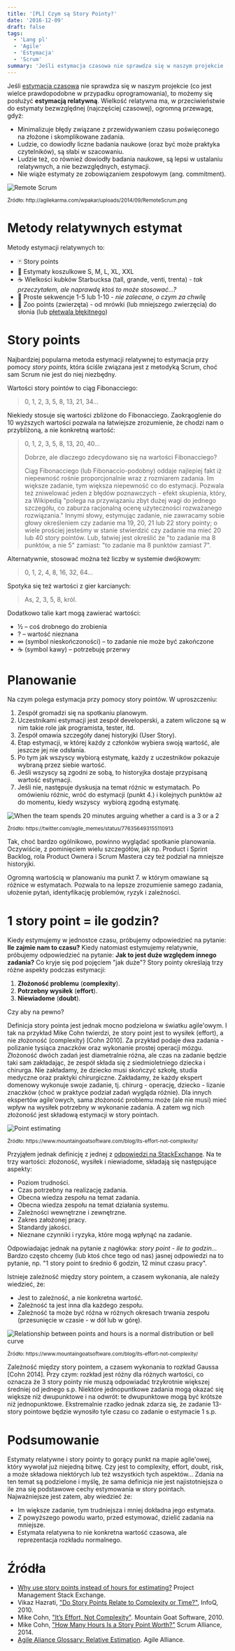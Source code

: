 ```yaml
---
title: '[PL] Czym są Story Pointy?'
date: '2016-12-09'
draft: false
tags:
  - 'Lang pl'
  - 'Agile'
  - 'Estymacja'
  - 'Scrum'
summary: 'Jeśli estymacja czasowa nie sprawdza się w naszym projekcie (co jest wielce prawdopodobne w przypadku oprogramowania), to możemy się posłużyć estymacją relatywną.'
---
```


Jeśli [estymacja czasowa](/posts/estymacja-czasowa-godzinowa/) nie sprawdza się w naszym projekcie (co jest wielce prawdopodobne w przypadku oprogramowania), to możemy się posłużyć **estymacją relatywną**. Wielkość relatywna ma, w przeciwieństwie do estymaty bezwzględnej (najczęściej czasowej), ogromną przewagę, gdyż:

*   Minimalizuje błędy związane z przewidywaniem czasu poświęconego na złożone i skomplikowane zadania.
*   Ludzie, co dowiodły liczne badania naukowe (oraz być może praktyka czytelników), są słabi w szacowaniu.
*   Ludzie też, co również dowiodły badania naukowe, są lepsi w ustalaniu relatywnych, a nie bezwzględnych, estymacji.
*   Nie wiąże estymaty ze zobowiązaniem zespołowym (ang. commitment).

![Remote Scrum](/static/images/blog/a030b5c6-00b5-4f80-a64a-590e6b006b52.png) 

<div><small>Źródło: http://agilekarma.com/wpakar/uploads/2014/09/RemoteScrum.png</small></div>

# Metody relatywnych estymat

Metody estymacji relatywnych to:

* 🃏 Story points
* 👕 Estymaty koszulkowe S, M, L, XL, XXL
* ☕ Wielkości kubków Starbucksa (tall, grande, venti, trenta) - _tak przeczytałem, ale naprawdę ktoś to może stosować…?_
* 🔢 Proste sekwencje 1-5 lub 1-10 - _nie zalecane, o czym za chwilę_
* 🐘 Zoo points (zwierzęta) - od mrówki (lub mniejszego zwierzęcia) do słonia (lub [płetwala błękitnego](https://pl.wikipedia.org/wiki/P%C5%82etwal_b%C5%82%C4%99kitny))

# Story points

Najbardziej popularna metoda estymacji relatywnej to estymacja przy pomocy _story points,_ która ściśle związana jest z metodyką Scrum, choć sam Scrum nie jest do niej niezbędny.

Wartości story pointów to ciąg Fibonacciego:

> 0, 1, 2, 3, 5, 8, 13, 21, 34…

Niekiedy stosuje się wartości zbliżone do Fibonacciego. Zaokrąoglenie do 10 wyższych wartości pozwala na łatwiejsze zrozumienie, że chodzi nam o przybliżoną, a nie konkretną wartość:

> 0, 1, 2, 3, 5, 8, 13, 20, 40…
> 
> Dobrze, ale dlaczego zdecydowano się na wartości Fibonacciego?
> 
> Ciąg Fibonacciego (lub Fibonaccio-podobny) oddaje najlepiej fakt iż niepewność rośnie proporcjonalnie wraz z rozmiarem zadania. Im większe zadanie, tym większa niepewność co do estymacji. Pozwala też zniwelować jeden z błędów poznawczych - efekt skupienia, który, za Wikipedią "polega na przywiązaniu zbyt dużej wagi do jednego szczegółu, co zaburza racjonalną ocenę użyteczności rozważanego rozwiązania." Innymi słowy, estymując zadanie, nie zawracamy sobie głowy określeniem czy zadanie ma 19, 20, 21 lub 22 story pointy; o wiele prościej jesteśmy w stanie stwierdzić czy zadanie ma mieć 20 lub 40 story pointów. Lub, łatwiej jest określić że "to zadanie ma 8 punktów, a nie 5" zamiast: "to zadanie ma 8 punktów zamiast 7".

Alternatywnie, stosować można też liczby w systemie dwójkowym:

> 0, 1, 2, 4, 8, 16, 32, 64…
 
Spotyka się też wartości z gier karcianych:

> As, 2, 3, 5, 8, król.

Dodatkowo talie kart mogą zawierać wartości:

*   ½ – coś drobnego do zrobienia
*   ? – wartość nieznana
*   ∞ (symbol nieskończoności) – to zadanie nie może być zakończone
*   ☕ (symbol kawy) – potrzebuję przerwy

# Planowanie

Na czym polega estymacja przy pomocy story pointów. W uproszczeniu:

1.  Zespół gromadzi się na spotkaniu planowym.
2.  Uczestnikami estymacji jest zespół developerski, a zatem wliczone są w nim takie role jak programista, tester, itd.
3.  Zespół omawia szczegóły danej historyjki (User Story).
4.  Etap estymacji, w której każdy z członków wybiera swoją wartość, ale jeszcze jej nie odsłania.
5.  Po tym jak wszyscy wybiorą estymatę, każdy z uczestników pokazuje wybraną przez siebie wartość.
6.  Jeśli wszyscy są zgodni ze sobą, to historyjka dostaje przypisaną wartość estymacji.
7.  Jeśli nie, następuje dyskusja na temat różnic w estymatach. Po omówieniu różnic, wróć do estymacji (punkt 4.) i kolejnych punktów aż do momentu, kiedy wszyscy  wybiorą zgodną estymatę.

![When the team spends 20 minutes arguing whether a card is a 3 or a 2](/static/images/blog/b1fc8259-e84f-46eb-a277-98fc34d3da96.jpg)

<div><small>Źródło: https://twitter.com/agile_memes/status/776356493155110913</small></div>


Tak, choć bardzo ogólnikowo, powinno wyglądać spotkanie planowania. Oczywiście, z pominięciem wielu szczegółów, jak np. Product i Sprint Backlog, rola Product Ownera i Scrum Mastera czy też podział na mniejsze historyjki.

Ogromną wartością w planowaniu ma punkt 7. w którym omawiane są różnice w estymatach. Pozwala to na lepsze zrozumienie samego zadania, ułożenie pytań, identyfikację problemów, ryzyk i zależności.

# 1 story point = ile godzin?

Kiedy estymujemy w jednostce czasu, próbujemy odpowiedzieć na pytanie: **Ile zajmie nam to czasu?** Kiedy natomiast estymujemy relatywnie, próbujemy odpowiedzieć na pytanie: **Jak to jest duże względem innego zadania?** Co kryje się pod pojęciem "jak duże"? Story pointy określają trzy różne aspekty podczas estymacji:

1.  **Złożoność problemu** (**complexity**).
2.  **Potrzebny wysiłek** (**effort**).
3.  **Niewiadome** (**doubt**).

Czy aby na pewno?

Definicja story pointa jest jednak mocno podzielona w światku agile'owym. I tak na przykład Mike Cohn twierdzi, że story point jest to wysiłek (effort), a nie złożoność (complexity) \[Cohn 2010\]. Za przykład podaje dwa zadania - polizanie tysiąca znaczków oraz wykonanie prostej operacji mózgu. Złożoność dwóch zadań jest diametralnie różna, ale czas na zadanie będzie taki sam zakładając, że zespół składa się z siedmioletniego dziecka i chirurga. Nie zakładamy, że dziecko musi skończyć szkołę, studia medyczne oraz praktyki chirurgiczne. Zakładamy, że każdy ekspert domenowy wykonuje swoje zadanie, tj. chirurg - operację, dziecko - lizanie znaczków (choć w praktyce podział zadań wygląda różnie). Dla innych ekspertów agile'owych, sama złożoność problemu może (ale nie musi) mieć wpływ na wysiłek potrzebny w wykonanie zadania. A zatem wg nich złożoność jest składową estymacji w story pointach.

![Point estimating](/static/images/blog/122736e7-6e74-4f22-af0c-1d83d41fc5ba.png)

<div><small>Źródło: https://www.mountaingoatsoftware.com/blog/its-effort-not-complexity/</small></div>

Przyjąłem jednak definicję z jednej z [odpowiedzi na StackExchange](http://pm.stackexchange.com/questions/2765/why-use-story-points-instead-of-hours-for-estimating). Na te trzy wartości: złożoność, wysiłek i niewiadome, składają się następujące aspekty:

*   Poziom trudności.
*   Czas potrzebny na realizację zadania.
*   Obecna wiedza zespołu na temat zadania.
*   Obecna wiedza zespołu na temat działania systemu.
*   Zależności wewnętrzne i zewnętrzne.
*   Zakres założonej pracy.
*   Standardy jakości.
*   Nieznane czynniki i ryzyka, które mogą wpłynąć na zadanie.

Odpowiadając jednak na pytanie z nagłówka: _story point - ile to godzin..._ Bardzo często chcemy (lub ktoś chce tego od nas) jasnej odpowiedzi na to pytanie, np. "1 story point to średnio 6 godzin, 12 minut czasu pracy".

Istnieje zależność między story pointem, a czasem wykonania, ale należy wiedzieć, że:

*   Jest to zależność, a nie konkretna wartość.
*   Zależność ta jest inna dla każdego zespołu.
*   Zależność ta może być różna w różnych okresach trwania zespołu (przesunięcie w czasie - w dół lub w górę).

![Relationship between points and hours is a normal distribution or bell curve](/static/images/blog/c4f25ae7-8f55-499e-88a3-3dd748bdddc6.jpg)

<div><small>Źródło: https://www.mountaingoatsoftware.com/blog/its-effort-not-complexity/</small></div>

Zależność między story pointem, a czasem wykonania to rozkład Gaussa \[Cohn 2014\]. Przy czym: rozkład jest różny dla różnych wartości, co oznacza że 3 story pointy nie muszą odpowiadać trzykrotnie większej średniej od jednego s.p. Niektóre jednopuntkowe zadania mogą okazać się większe niż dwupunktowe i na odwrót: te dwupunktowe mogą być krótsze niż jednopunktowe. Ekstremalnie rzadko jednak zdarza się, że zadanie 13-story pointowe będzie wynosiło tyle czasu co zadanie o estymacie 1 s.p.

# Podsumowanie

Estymaty relatywne i story pointy to gorący punkt na mapie agile'owej, który wywołał już niejedną bitwę. Czy jest to complexity, effort, doubt, risk, a może składowa niektórych lub też wszystkich tych aspektów... Zdania na ten temat są podzielone i myślę, że sama definicja nie jest najistotniejsza o ile zna się podstawowe cechy estymowania w story pointach. Najważniejsze jest zatem, aby wiedzieć że:

*   Im większe zadanie, tym trudniejsza i mniej dokładna jego estymata.
*   Z powyższego powodu warto, przed estymować, dzielić zadania na mniejsze.
*   Estymata relatywna to nie konkretna wartość czasowa, ale reprezentacja rozkładu normalnego.

# Źródła

*   [Why use story points instead of hours for estimating?](http://pm.stackexchange.com/questions/2765/why-use-story-points-instead-of-hours-for-estimating) Project Management Stack Exchange.
*   Vikaz Hazrati, ["Do Story Points Relate to Complexity or Time?"](https://www.infoq.com/news/2010/07/story-points-complexity-effort), InfoQ, 2010.
*   Mike Cohn, ["It’s Effort, Not Complexity"](https://www.mountaingoatsoftware.com/blog/its-effort-not-complexity/). Mountain Goat Software, 2010. 
*   Mike Cohn, ["How Many Hours Is a Story Point Worth?"](https://www.scrumalliance.org/community/spotlight/mike-cohn/june-2014/how-many-hours-is-a-story-point-worth) Scrum Alliance, 2014. 
*   [Agile Aliance Glossary: Relative Estimation](https://www.agilealliance.org/glossary/relative-estimation/). Agile Alliance.
